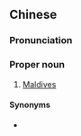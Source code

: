 ==Chinese==
{{zh-forms|s=马尔地夫|gloss=-}}

===Pronunciation===
{{zh-pron
|m=Mǎ'ěrdìfū
|c=maa5 ji5 dei6 fu1
|cat=pn
}}

===Proper noun===
{{zh-proper noun}}

# {{lb|zh|Taiwan}} [[Maldives]]

====Synonyms====
* {{qualifier|Mainland China}} {{zh-l|馬爾代夫}}

{{zh-cat|Countries}}